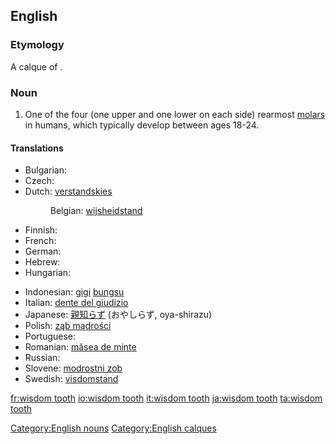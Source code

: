 ==English==

===Etymology===
A calque of {{etyl|la|-}} {{term|dens sapientae|dēns sapientiae|lang=la}}.

===Noun===
{{en-noun|sg=[[wisdom]] [[tooth]]|wisdom teeth}}

# {{dentistry}} One of the four (one upper and one lower on each side) rearmost [[molar]]s in humans, which typically develop between ages 18-24.
[[Category:English nouns]]
====Translations====
{{trans-top|rearmost molar in humans}}
* Bulgarian: {{t+|bg|мъдрец|m|sc=Cyrl}}
* Czech: {{t-|cs|zub moudrosti|m}}
* Dutch: [[verstandskies]] {{m}}
*: Belgian: [[wijsheidstand]] {{m}}
* Finnish: {{t+|fi|viisaudenhammas}}
* French: {{t+|fr|dent de sagesse|f}}
* German: {{t+|de|Weisheitszahn|m}}
* Hebrew: {{t-|he|שן בינה|f|tr=shen bina|sc=Hebr}}
* Hungarian: {{t+|hu|bölcsességfog}}
{{trans-mid}}
* Indonesian: [[gigi]] [[bungsu]]
* Italian: [[dente del giudizio]]
* Japanese: [[親知らず]] (おやしらず, oya-shirazu)
* Polish: [[ząb mądrości]] {{m}}
* Portuguese: {{t+|pt|siso|m}}
* Romanian: [[măsea de minte]] {{f}}
* Russian: {{t-|ru|зуб мудрости|m|sc=Cyrl}}
* Slovene: [[modrostni zob]] {{m}}
* Swedish: [[visdomstand]] {{c}}
{{trans-bottom}}

[[Category:English calques]]

[[fr:wisdom tooth]]
[[io:wisdom tooth]]
[[it:wisdom tooth]]
[[ja:wisdom tooth]]
[[ta:wisdom tooth]]